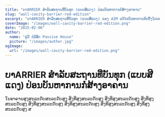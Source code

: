 ```yaml
---
title: "ບາARRIER ສໍາລັບສະຖານທີ່ບັນທຸກ (ແບບສີແດງ) ປ່ອນບັນຫາການກໍ່ສ້າງອາຄານ"
slug: "wall-cavity-barrier-red-edition"
excerpt: "ບາARRIER ສໍາລັບສະຖານທີ່ບັນທຸກ (ແບບສີແດງ) ຂອງ AIM ແກ້ໄຂບັນຫາການຕິດຕັ້ງໂດຍການລວມກັບຊັດສະຖານສະດວກສໍາລັບການສໍາລັບສະຖານທີ່ບັນທຸກໃນຂະບວນການປ່ອນບັນຫາການສໍາລັບສະຖານທີ່ບັນທຸກແບບສີແດງ ໃນຂະບວນການປ່ອນບັນຫາການສໍາລັບສະຖານທີ່ບັນທຸກ."
coverImage: "/images/wall-cavity-barrier-red-edition.png"
date: "2025-02-06"
author:
  name: "ຄູ່ມື ບໍລິສັດ Passive House"
  picture: "/images/author.jpg"
ogImage:
  url: "/images/wall-cavity-barrier-red-edition.png"
---
```


# ບາARRIER ສໍາລັບສະຖານທີ່ບັນທຸກ (ແບບສີແດງ) ປ່ອນບັນຫາການກໍ່ສ້າງອາຄານ

ໃນອາຄານສູງສະລະດັບສະລະດັບສູງ ສິ່ງທີ່ສູງສະລະດັບສູງ ສິ່ງທີ່ສູງສະລະດັບສູງ ສິ່ງທີ່ສູງສະລະດັບສູງ ສິ່ງທີ່ສູງສະລະດັບສູງ ສິ່ງທີ່ສູງສະລະດັບສູງ ສິ່ງທີ່ສູງສະລະດັບສູງ ສິ່ງທີ່ສູງສະລະດັບສູງ ສ